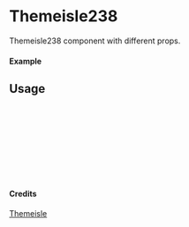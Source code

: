 
<Meta of={Themeisle238} title="Themeisle/Themeisle238" />

# Themeisle238

Themeisle238 component with different props.

#### Example

<Canvas of={Themeisle238.Primary} />

## Usage

```ts
import { Themeisle238 } from "yadl-ui";

const Example = () => {
  return (
      <Themeisle238 />
  );
};

export default Example;
```

#### Credits
[Themeisle](https://themeisle.com/illustrations)

